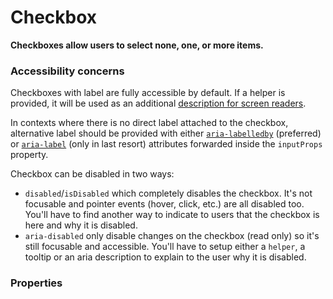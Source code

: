 # Checkbox

**Checkboxes allow users to select none, one, or more items.**

<DemoBlock demo="default" withThemeSwitcher />

### Accessibility concerns

Checkboxes with label are fully accessible by default. If a helper is provided, it will be used as an additional [description for screen readers](https://w3c.github.io/aria/#aria-describedby).

In contexts where there is no direct label attached to the checkbox, alternative label should be provided with either [`aria-labelledby`](https://w3c.github.io/aria/#aria-labelledby) (preferred) or [`aria-label`](https://w3c.github.io/aria/#aria-label) (only in last resort) attributes forwarded inside the `inputProps` property.

Checkbox can be disabled in two ways:
- `disabled`/`isDisabled` which completely disables the checkbox. It's not focusable and pointer events (hover, click,
  etc.) are all disabled too. You'll have to find another way to indicate to users that the checkbox is here and why it
  is disabled.
- `aria-disabled` only disable changes on the checkbox (read only) so it's still focusable and accessible. You'll have
  to setup either a `helper`, a tooltip or an aria description to explain to the user why it is disabled.

### Properties

<PropTable component="Checkbox" />
